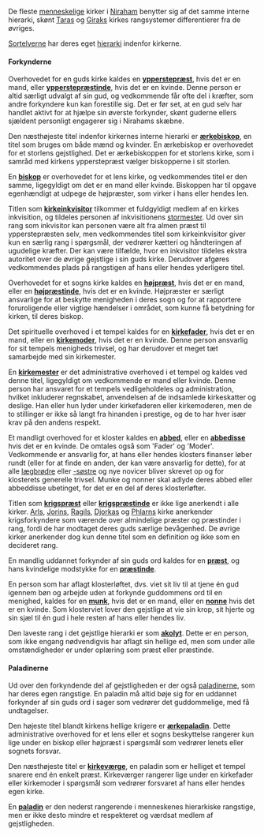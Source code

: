 {{title:Menneskenes gejstlige hierarki}}
{{author:Laura Holmegaard}}
{{timestamp:2009-10-16T10:22:33Z}}
{{copyright:Menneskenes gejstlige hierarki}}
De fleste [[menneske]]lige kirker i [[Niraham]] benytter sig af det samme interne hierarki, skønt [[Taras kirkes hierarki|Taras]] og [[Giraks kirkes hierarki|Giraks]] kirkes rangsystemer differentierer fra de øvriges.

[[Sortelver|Sortelverne]] har deres eget [[sortelvernes gejstlige hierarki|hierarki]] indenfor kirkerne.

====Forkynderne====
Overhovedet for en guds kirke kaldes en '''[[ypperstepræst]]''', hvis det er en mand, eller '''[[ypperstepræstinde]]''', hvis det er en kvinde.
Denne person er altid særligt udvalgt af sin gud, og vedkommende får ofte del i kræfter, som andre forkyndere kun kan forestille sig. Det er før set, at en gud selv har handlet aktivt for at hjælpe sin øverste forkynder, skønt guderne ellers sjældent personligt engagerer sig i Nirahams skæbne.

Den næsthøjeste titel indenfor kirkernes interne hierarki er '''[[ærkebiskop]]''', en titel som bruges om både mænd og kvinder.
En ærkebiskop er overhovedet for et storlens gejstlighed. Det er ærkebiskoppen for et storlens kirke, som i samråd med kirkens ypperstepræst vælger biskopperne i sit storlen.

En '''[[biskop]]''' er overhovedet for et lens kirke, og vedkommendes titel er den samme, ligegyldigt om det er en mand eller kvinde.
Biskoppen har til opgave egenhændigt at udpege de højpræster, som virker i hans eller hendes len.

Titlen som '''[[kirkeinkvisitor]]''' tilkommer et fuldgyldigt medlem af en kirkes inkvisition, og tildeles personen af inkvisitionens [[stormester (gejstlig)|stormester]].
Ud over sin rang som inkvisitor kan personen være alt fra almen præst til ypperstepræsten selv, men vedkommendes titel som kirkeinkvisitor giver kun en særlig rang i spørgsmål, der vedrører kætteri og håndteringen af ugudelige kræfter.
Der kan være tilfælde, hvor en inkvisitor tildeles ekstra autoritet over de øvrige gejstlige i sin guds kirke.
Derudover afgøres vedkommendes plads på rangstigen af hans eller hendes yderligere titel.

Overhovedet for et sogns kirke kaldes en '''[[højpræst]]''', hvis det er en mand, eller en '''[[højpræstinde]]''', hvis det er en kvinde.
Højpræster er særligt ansvarlige for at beskytte menigheden i deres sogn og for at rapportere foruroligende eller vigtige hændelser i området, som kunne få betydning for kirken, til deres biskop.

Det spirituelle overhoved i et tempel kaldes for en '''[[kirkefader]]''', hvis det er en mand, eller en '''[[kirkemoder]]''', hvis det er en kvinde.
Denne person ansvarlig for sit tempels menigheds trivsel, og har derudover et meget tæt samarbejde med sin kirkemester.

En '''[[kirkemester]]''' er det administrative overhoved i et tempel og kaldes ved denne titel, ligegyldigt om vedkommende er mand eller kvinde.
Denne person har ansvaret for et tempels vedligeholdeles og administration, hvilket inkluderer regnskabet, anvendelsen af de indsamlede kirkeskatter og deslige. Han eller hun lyder under kirkefaderen eller kirkemoderen, men de to stillinger er ikke så langt fra hinanden i prestige, og de to har hver især krav på den andens respekt.

Et mandligt overhoved for et kloster kaldes en '''[[abbed]]''', eller en '''[[abbedisse]]''' hvis det er en kvinde. De omtales også som 'Fader' og 'Moder'.
Vedkommende er ansvarlig for, at hans eller hendes klosters finanser løber rundt (eller for at finde en anden, der kan være ansvarlig for dette), for at alle [[lægbroder|lægbrødre]] eller [[lægsøster|-søstre]] og nye novicer bliver skrevet op og for klosterets generelle trivsel.
Munke og nonner skal adlyde deres abbed eller abbeddisse ubetinget, for det er en del af deres klosterløfter.

Titlen som '''[[krigspræst]]''' eller '''[[krigspræstinde]]''' er ikke lige anerkendt i alle kirker. [[Arl|Arls]], [[Jorin|Jorins]], [[Ragil|Ragils]], [[Djorka|Djorkas]] og [[Phlarn|Phlarns]] kirke anerkender krigsforkyndere som værende over almindelige præster og præstinder i rang, fordi de har modtaget deres guds særlige bevågenhed. De øvrige kirker anerkender dog kun denne titel som en definition og ikke som en decideret rang.

En mandlig uddannet forkynder af sin guds ord kaldes for en '''[[præst]]''', og hans kvindelige modstykke for en '''[[præstinde]]'''.

En person som har aflagt klosterløftet, dvs. viet sit liv til at tjene én gud igennem bøn og arbejde uden at forkynde guddommens ord til en menighed, kaldes for en '''[[munk]]''', hvis det er en mand, eller en '''[[nonne]]''' hvis det er en kvinde.
Som klosterviet lover den gejstlige at vie sin krop, sit hjerte og sin sjæl til én gud i hele resten af hans eller hendes liv.

Den laveste rang i det gejstlige hierarki er som '''[[akolyt]]'''.
Dette er en person, som ikke engang nødvendigvis har aflagt sin hellige ed, men som under alle omstændigheder er under oplæring som præst eller præstinde.

====Paladinerne====
Ud over den forkyndende del af gejstligheden er der også [[paladin|paladinerne]], som har deres egen rangstige. En paladin må altid bøje sig for en uddannet forkynder af sin guds ord i sager som vedrører det guddommelige, med få undtagelser.

Den højeste titel blandt kirkens hellige krigere er '''[[ærkepaladin]]'''. Dette administrative overhoved for et lens eller et sogns beskyttelse rangerer kun lige under en biskop eller højpræst i spørgsmål som vedrører lenets eller sognets forsvar.

Den næsthøjeste titel er '''[[kirkeværge]]''', en paladin som er helliget et tempel snarere end én enkelt præst. Kirkeværger rangerer lige under en kirkefader eller kirkemoder i spørgsmål som vedrører forsvaret af hans eller hendes egen kirke.

En '''[[paladin]]''' er den nederst rangerende i menneskenes hierarkiske rangstige, men er ikke desto mindre et respekteret og værdsat medlem af gejstligheden.